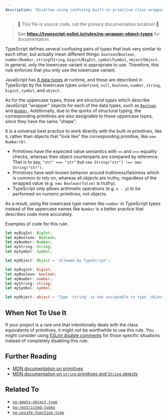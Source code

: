 ---
description: 'Disallow using confusing built-in primitive class wrappers.'
---


> 🛑 This file is source code, not the primary documentation location! 🛑
>
> See **https://typescript-eslint.io/rules/no-wrapper-object-types** for documentation.

TypeScript defines several confusing pairs of types that look very similar to each other, but actually mean different things: `boolean`/`Boolean`, `number`/`Number`, `string`/`String`, `bigint`/`BigInt`, `symbol`/`Symbol`, `object`/`Object`.
In general, only the lowercase variant is appropriate to use.
Therefore, this rule enforces that you only use the lowercase variant.

JavaScript has [8 data types](https://developer.mozilla.org/en-US/docs/Web/JavaScript/Data_structures) at runtime, and these are described in TypeScript by the lowercase types `undefined`, `null`, `boolean`, `number`, `string`, `bigint`, `symbol`, and `object`.

As for the uppercase types, these are _structural types_ which describe JavaScript "wrapper" objects for each of the data types, such as [`Boolean`](https://developer.mozilla.org/en-US/docs/Web/JavaScript/Reference/Global_Objects/Boolean) and [`Number`](https://developer.mozilla.org/en-US/docs/Web/JavaScript/Reference/Global_Objects/Number).
Additionally, due to the quirks of structural typing, the corresponding primitives are _also_ assignable to these uppercase types, since they have the same "shape".

It is a universal best practice to work directly with the built-in primitives, like `0`, rather than objects that "look like" the corresponding primitive, like `new Number(0)`.

- Primitives have the expected value semantics with `==` and `===` equality checks, whereas their object counterparts are compared by reference.
  That is to say, `"str" === "str"` but `new String("str") !== new String("str")`.
- Primitives have well-known behavior around truthiness/falsiness which is common to rely on, whereas all objects are truthy, regardless of the wrapped value (e.g. `new Boolean(false)` is truthy).
- TypeScript only allows arithmetic operations (e.g. `x - y`) to be performed on numeric primitives, not objects.

As a result, using the lowercase type names like `number` in TypeScript types instead of the uppercase names like `Number` is a better practice that describes code more accurately.

Examples of code for this rule:

<Tabs>
<TabItem value="❌ Incorrect">

```ts
let myBigInt: BigInt;
let myBoolean: Boolean;
let myNumber: Number;
let myString: String;
let mySymbol: Symbol;

let myObject: Object = 'allowed by TypeScript';
```

</TabItem>
<TabItem value="✅ Correct">

```ts
let myBigint: bigint;
let myBoolean: boolean;
let myNumber: number;
let myString: string;
let mySymbol: symbol;

let myObject: object = "Type 'string' is not assignable to type 'object'.";
```

</TabItem>
</Tabs>

## When Not To Use It

If your project is a rare one that intentionally deals with the class equivalents of primitives, it might not be worthwhile to use this rule.
You might consider using [ESLint disable comments](https://eslint.org/docs/latest/use/configure/rules#using-configuration-comments-1) for those specific situations instead of completely disabling this rule.

## Further Reading

- [MDN documentation on primitives](https://developer.mozilla.org/en-US/docs/Glossary/Primitive)
- [MDN documentation on `string` primitives and `String` objects](https://developer.mozilla.org/en-US/docs/Web/JavaScript/Reference/Global_Objects/String#string_primitives_and_string_objects)

## Related To

- [`no-empty-object-type`](./no-empty-object-type.mdx)
- [`no-restricted-types`](./no-restricted-types.mdx)
- [`no-unsafe-function-type`](./no-unsafe-function-type.mdx)
